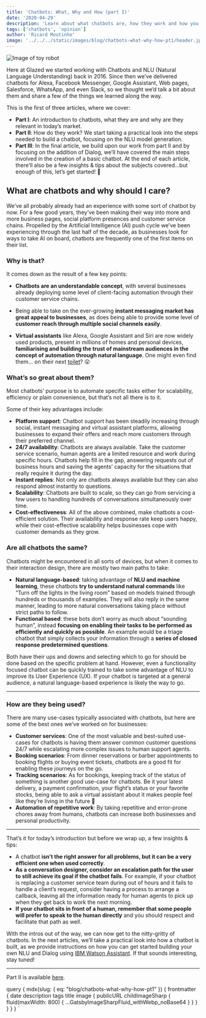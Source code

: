 ```yaml
---
title: 'Chatbots: What, Why and How (part I)'
date: '2020-04-29'
description: 'Learn about what chatbots are, how they work and how you can build your own'
tags: ['chatbots', 'opinion']
author: 'Ricard Moutinho'
image: '../../../static/images/blog/chatbots-what-why-how-pt1/header.jpeg'
---
```



<Image src="blog/chatbots-what-why-how-pt1/header.jpeg" alt="Image of toy robot" />

Here at Glazed we started working with Chatbots and NLU (Natural Language Understanding) back in 2016. Since then we’ve delivered chatbots for Alexa, Facebook Messenger, Google Assistant, Web pages, Salesforce, WhatsApp, and even Slack, so we thought we’d talk a bit about them and share a few of the things we learned along the way.

This is the first of three articles, where we cover:

- **Part I**: An introduction to chatbots, what they are and why are they relevant in today’s market.
- **Part II**: How do they work? We start taking a practical look into the steps needed to build a chatbot, focusing on the NLU model generation.
- **Part III**: In the final article, we build upon our work from part II and by focusing on the addition of Dialog, we’ll have covered the main steps involved in the creation of a basic chatbot.
  At the end of each article, there’ll also be a few insights & tips about the subjects covered…but enough of this, let’s get started! 💪

## What are chatbots and why should I care?

We’ve all probably already had an experience with some sort of chatbot by now. For a few good years, they’ve been making their way into more and more business pages, social platform presences and customer service chains. Propelled by the Artificial Intelligence (AI) push cycle we’ve been experiencing through the last half of the decade, as businesses look for ways to take AI on board, chatbots are frequently one of the first items on their list.

### Why is that?

It comes down as the result of a few key points:

- **Chatbots are an understandable concept**, with several businesses already deploying some level of client-facing automation through their customer service chains.

- Being able to take on the ever-growing **instant messaging market has great appeal to businesses**, as does being able to provide some level of **customer reach through multiple social channels easily**.

- **Virtual assistants** like Alexa, Google Assistant and Siri are now widely used products, present in millions of homes and personal devices, **familiarising and building the trust of mainstream audiences in the concept of automation through natural language**. One might even find them… on their next [toilet](https://www.youtube.com/watch?v=xYsy9Yd5grs)? 😮

### What’s so great about them?

Most chatbots’ purpose is to automate specific tasks either for scalability, efficiency or plain convenience, but that’s not all there is to it.

Some of their key advantages include:

- **Platform support**: Chatbot support has been steadily increasing through social, instant messaging and virtual assistant platforms, allowing businesses to expand their offers and reach more customers through their preferred channel.
- **24/7 availability**: Chatbots are always available. Take the customer service scenario, human agents are a limited resource and work during specific hours. Chatbots help fill in the gap, answering requests out of business hours and saving the agents’ capacity for the situations that really require it during the day.
- **Instant replies**: Not only are chatbots always available but they can also respond almost instantly to questions.
- **Scalability**: Chatbots are built to scale, so they can go from servicing a few users to handling hundreds of conversations simultaneously over time.
- **Cost-effectiveness**: All of the above combined, make chatbots a cost-efficient solution. Their availability and response rate keep users happy, while their cost-effective scalability helps businesses cope with customer demands as they grow.

### Are all chatbots the same?

Chatbots might be encountered in all sorts of devices, but when it comes to their interaction design, there are mostly two main paths to take:

- **Natural language-based**: taking advantage of **NLU and machine learning**, these chatbots **try to understand natural commands** like “Turn off the lights in the living room” based on models trained through hundreds or thousands of examples. They will also reply in the same manner, leading to more natural conversations taking place without strict paths to follow.
- **Functional based**: these bots don’t worry as much about “sounding human”, instead **focusing on enabling their tasks to be performed as efficiently and quickly as possible**. An example would be a triage chatbot that simply collects your information through a **series of closed response predetermined questions**.

Both have their ups and downs and selecting which to go for should be done based on the specific problem at hand. However, even a functionality focused chatbot can be quickly trained to take some advantage of NLU to improve its User Experience (UX). If your chatbot is targeted at a general audience, a natural language-based experience is likely the way to go.

---

### How are they being used?

There are many use-cases typically associated with chatbots, but here are some of the best ones we’ve worked on for businesses:

- **Customer services**: One of the most valuable and best-suited use-cases for chatbots is having them answer common customer questions 24/7 while escalating more complex issues to human support agents.
- **Booking scenarios**: From dinner reservations or barber appointments to booking flights or buying event tickets, chatbots are a good fit for enabling these journeys on the go.
- **Tracking scenarios**: As for bookings, keeping track of the status of something is another good use-case for chatbots. Be it your latest delivery, a payment confirmation, your flight’s status or your favorite stocks, being able to ask a virtual assistant about it makes people feel like they’re living in the future 🤖
- **Automation of repetitive work**: By taking repetitive and error-prone chores away from humans, chatbots can increase both businesses and personal productivity.

---

That’s it for today’s introduction but before we wrap up, a few insights & tips:

- A chatbot **isn’t the right answer for all problems, but it can be a very efficient one when used correctly**.
- **As a conversation designer, consider an escalation path for the user to still achieve its goal if the chatbot fails**. For example, if your chatbot is replacing a customer service team during out of hours and it fails to handle a client’s request, consider having a process to arrange a callback, leaving all the information ready for human agents to pick up when they get back to work the next morning.
- **If your chatbot sits in front of a human, remember that some people will prefer to speak to the human directly** and you should respect and facilitate that path as well.

With the intros out of the way, we can now get to the nitty-gritty of chatbots. In the next articles, we’ll take a practical look into how a chatbot is built, as we provide instructions on how you can get started building your own NLU and Dialog using [IBM Watson Assistant](https://www.ibm.com/cloud/watson-assistant/). If that sounds interesting, stay tuned!

---

Part II is available [here](/blog/chatbots-what-why-how-pt2).

  query {
    mdx(slug: { eq: "blog/chatbots-what-why-how-pt1" }) {
      frontmatter {
        date
        description
        tags
        title
        image {
          publicURL
          childImageSharp {
            fluid(maxWidth: 800) {
              ...GatsbyImageSharpFluid_withWebp_noBase64
            }
          }
        }
      }
    }
  }
`
